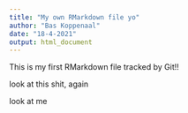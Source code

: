 ```yaml
---
title: "My own RMarkdown file yo"
author: "Bas Koppenaal"
date: "18-4-2021"
output: html_document
---
```


This is my first RMarkdown file tracked by Git!!

look at this shit, again

look at me



```r
```

